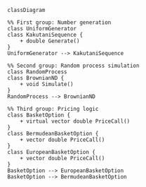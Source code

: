 ```mermaid

classDiagram

%% First group: Number generation
class UniformGenerator
class KakutaniSequence {
    + double Generate()
}
UniformGenerator --> KakutaniSequence

%% Second group: Random process simulation
class RandomProcess
class BrownianND {
    + void Simulate()
}
RandomProcess --> BrownianND

%% Third group: Pricing logic
class BasketOption {
    + virtual vector double PriceCall()
}
class BermudeanBasketOption {
    + vector double PriceCall()
}
class EuropeanBasketOption {
    + vector double PriceCall()
}
BasketOption --> EuropeanBasketOption
BasketOption --> BermudeanBasketOption

```